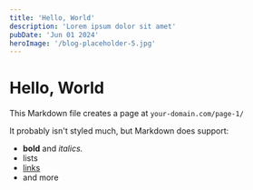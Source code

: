 ```yaml
---
title: 'Hello, World'
description: 'Lorem ipsum dolor sit amet'
pubDate: 'Jun 01 2024'
heroImage: '/blog-placeholder-5.jpg'
---
```


# Hello, World

This Markdown file creates a page at `your-domain.com/page-1/`

It probably isn't styled much, but Markdown does support:
- **bold** and _italics._
- lists
- [links](https://astro.build)
- and more